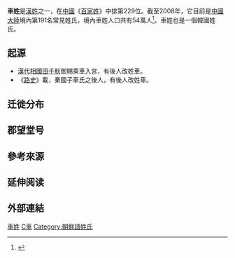 {{姓氏
|姓氏=車
|繁體=車
|簡體=车
|拼音=Chē
|中国大陆=Che
|南京官話=che<sup>1</sup>
|台湾=Che
|白話字=Ku
|香港=Che, Chea
|澳门=
|新加坡=
|马来西亚=
|越南=
|韓國=차
|文觀部=Cha
|反切=
|同音字=
|堂号=
|郡望=
}}
'''車姓'''是[[漢姓|漢姓]]之一，在[[中國|中國]]《[[百家姓|百家姓]]》中排第229位。截至2008年，它目前是[[中國大陸|中國大陸]]境內第191名常見姓氏，境內車姓人口共有54萬人<ref name=top300>{{cite web |url=http://www.taiwan.cn/zppd/XSDG/200901/t20090106_811068.htm |title=中国最新300大姓排名（2008） |publisher=Taiwan.cn |language=zh |date=2009-01-06 |accessdate=2014-10-25 |archive-date=2018-03-04 |archive-url=https://web.archive.org/web/20180304011114/http://www.taiwan.cn/zppd/XSDG/200901/t20090106_811068.htm |dead-url=no }}</ref>。車姓也是一個韓國姓氏。

==起源==
*[[漢代|漢代]][[相國|相國]][[田千秋|田千秋]]御賜乘車入宮，有後人改姓車。
*《[[路史|路史]]》載，秦國子車氏之後人，有後人改姓車。

==迁徙分布==
==郡望堂号==
==參考來源==
{{reflist}}

== 延伸阅读 ==
{{Wikisource further reading}}

==外部連結==

{{姓氏小作品}}

[[Category:車姓|]]
[[Category:漢姓|C車]]
[[Category:朝鮮語姓氏|Category:朝鮮語姓氏]]